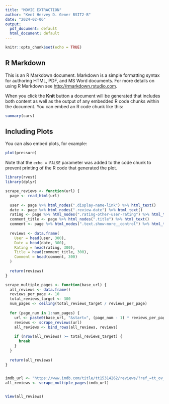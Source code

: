 ---
title: "MOVIE EXTRACTION"
author: "Kent Hervey D. Gener BSIT2-B"
date: "2024-02-06"
output:
  pdf_document: default
  html_document: default
---

```{r setup, include=FALSE}
knitr::opts_chunk$set(echo = TRUE)
```

## R Markdown

This is an R Markdown document. Markdown is a simple formatting syntax for authoring HTML, PDF, and MS Word documents. For more details on using R Markdown see <http://rmarkdown.rstudio.com>.

When you click the **Knit** button a document will be generated that includes both content as well as the output of any embedded R code chunks within the document. You can embed an R code chunk like this:

```{r cars}
summary(cars)
```

## Including Plots

You can also embed plots, for example:

```{r pressure, echo=FALSE}
plot(pressure)
```

Note that the `echo = FALSE` parameter was added to the code chunk to prevent printing of the R code that generated the plot.

```{R}
library(rvest)
library(dplyr)

scrape_reviews <- function(url) {
  page <- read_html(url)
 
  user <- page %>% html_nodes(".display-name-link") %>% html_text()
  date <- page %>% html_nodes(".review-date") %>% html_text()
  rating <- page %>% html_nodes(".rating-other-user-rating") %>% html_text()
  comment_title <- page %>% html_nodes(".title") %>% html_text()
  comment <- page %>% html_nodes(".text.show-more__control") %>% html_text()
  
  reviews <- data.frame(
    User = head(user, 300),
    Date = head(date, 300),
    Rating = head(rating, 300),
    Title = head(comment_title, 300),
    Comment = head(comment, 300)
  )
  
  return(reviews)
}

scrape_multiple_pages <- function(base_url) {
  all_reviews <- data.frame()
  reviews_per_page <- 10
  total_reviews_target <- 300
  num_pages <- ceiling(total_reviews_target / reviews_per_page)
 
  for (page_num in 1:num_pages) {
    url <- paste0(base_url, "&start=", (page_num - 1) * reviews_per_page)
    reviews <- scrape_reviews(url)
    all_reviews <- bind_rows(all_reviews, reviews)
   
    if (nrow(all_reviews) >= total_reviews_target) {
      break
    }
  }
 
  return(all_reviews)
}


imdb_url <- "https://www.imdb.com/title/tt15314262/reviews/?ref_=tt_ov_rt"
all_reviews <- scrape_multiple_pages(imdb_url)


View(all_reviews)

```
